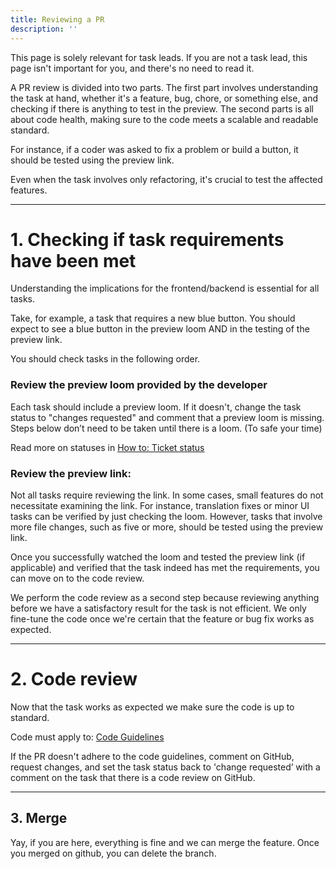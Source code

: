 ```yaml
---
title: Reviewing a PR
description: ''
---
```

<Warning>
This page is solely relevant for task leads. If you are not a task lead, this page isn't important for you, and there's no need to read it.

</Warning>

A PR review is divided into two parts. The first part involves understanding the task at hand, whether it's a feature, bug, chore, or something else, and checking if there is anything to test in the preview. The second parts is all about code health, making sure to the code meets a scalable and readable standard.

For instance, if a coder was asked to fix a problem or build a button, it should be tested using the preview link.

Even when the task involves only refactoring, it's crucial to test the affected features.

---

# 1. Checking if task requirements have been met

Understanding the implications for the frontend/backend is essential for all tasks.

Take, for example, a task that requires a new blue button. You should expect to see a blue button in the preview loom AND in the testing of the preview link.

You should check tasks in the following order.

### Review the preview loom provided by the developer

Each task should include a preview loom. If it doesn't, change the task status to "changes requested" and comment that a preview loom is missing. Steps below don’t need to be taken until there is a loom. (To safe your time)

Read more on statuses in [How to: Ticket status](https://www.notion.so/How-to-Ticket-status-adaccc8800da4f4ba4b7dae976ccdef0?pvs=21) 

### Review the preview link:

Not all tasks require reviewing the link. In some cases, small features do not necessitate examining the link. For instance, translation fixes or minor UI tasks can be verified by just checking the loom. However, tasks that involve more file changes, such as five or more, should be tested using the preview link.

Once you successfully watched the loom and tested the preview link (if applicable) and verified that the task indeed has met the requirements, you can move on to the code review.

We perform the code review as a second step because reviewing anything before we have a satisfactory result for the task is not efficient. We only fine-tune the code once we're certain that the feature or bug fix works as expected.

---

# 2. Code review

Now that the task works as expected we make sure the code is up to standard. 

Code must apply to: [Code Guidelines](/code-guidelines) 

If the PR doesn't adhere to the code guidelines, comment on GitHub, request changes, and set the task status back to 'change requested’ with a comment on the task that there is a code review on GitHub.

---

## 3. Merge

Yay, if you are here, everything is fine and we can merge the feature. Once you merged on github, you can delete the branch.